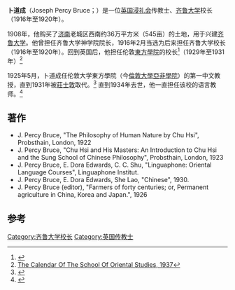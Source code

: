 {{Infobox person
|name        = 卜道成
|image       =
|caption     =
|birth_date  = 1861
|birth_place = 
|death_date  = 1934
|death_place = 
|occupation  =  传教士
|spouse = 
}}
'''卜道成'''（Joseph Percy Bruce；{{bd|1861年||1934年|}}）是一位[[英国浸礼会|英国浸礼会]]传教士、[[齐鲁大学|齐鲁大学]]校长（1916年至1920年）。

1908年，他购买了[[济南|济南]]老城区西南约36万平方米（545亩）的土地，用于兴建[[齐鲁大学|齐鲁大学]]。他曾担任齐鲁大学神学院院长，1916年2月当选为后来担任齐鲁大学校长（1916年至1920年）。回到英国后，他担任伦敦[[倫敦大學亞非學院|東方學院]]的校长<ref name="Zheng2010">{{cite book|author=Da Zheng|title=Chiang Yee: The Silent Traveller from the East -- A Cultural Biography|url=https://books.google.com/books?id=EBz9zrD96DoC&pg=PA58|date=26 February 2010|publisher=Rutgers University Press|isbn=978-0-8135-4927-9|pages=58|access-date=2021-03-27|archive-date=2014-07-04|archive-url=https://web.archive.org/web/20140704120013/http://books.google.com/books?id=EBz9zrD96DoC&pg=PA58|dead-url=no}}</ref>（1929年至1931年）<ref name=soscal>[https://archive.org/stream/calendarofthesch033181mbp/calendarofthesch033181mbp_djvu.txt The Calendar Of The School Of Oriental Studies, 1937]</ref>

1925年5月，卜道成任伦敦大学東方學院（今[[倫敦大學亞非學院|倫敦大學亞非學院]]）的第一中文教授，直到1931年被[[莊士敦|莊士敦]]取代。<ref>{{Cite journal | last=Bickers | first=Robert A. | title=New Light on Lao She, London, and the London Missionary Society, 1921-1929 | journal =Modern Chinese Literature | volume=8 | issue=1/2 | date=1994 | pages=21–39 }}</ref> 直到1934年去世，他一直担任该校的语言教师。<ref>{{Cite journal | last=Bickers | first=Robert A. | title="Coolie work": Sir Reginald Johnston at the School of Oriental Studies, 1931–1937 | journal =Journal of the Royal Asiatic Society | series=3rd | volume=5 | issue=3 | date=November 1995 | pages=385–401 | doi=10.1017/S1356186300006647 }}</ref>

==著作==
* J. Percy Bruce, "The Philosophy of Human Nature by Chu Hsi", Probsthain, London, 1922
* J. Percy Bruce, "Chu Hsi and His Masters: An Introduction to Chu Hsi and the Sung School of Chinese Philosophy", Probsthain, London, 1923
* J. Percy Bruce, E. Dora Edwards, C. C. Shu, "Linguaphone: Oriental Language Courses", Linguaphone Institut.
* J. Percy Bruce, E. Dora Edwards, She Lao, "Chinese", 1930.
* J. Percy Bruce (editor), "Farmers of forty centuries; or, Permanent agriculture in China, Korea and Japan.", 1926

==参考==
{{Reflist}}
[[Category:齐鲁大学校长|Category:齐鲁大学校长]]
[[Category:英国传教士|Category:英国传教士]]